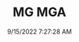 ---
width: 4000
height: 6000
title: MG MGA
description: 1957 MG MGA in White shot in Austin, TX.
date: 9/15/2022 7:27:28 AM
cameraMake: Sony
cameraModel: ILCE-7M3
lens: 50mm F1.4 DG HSM | Art 018
settingsfStop: f/1.4
settingsISO: ISO 100
settingsShutter: 1/4000
settingsFocalLength: 50 mm
---